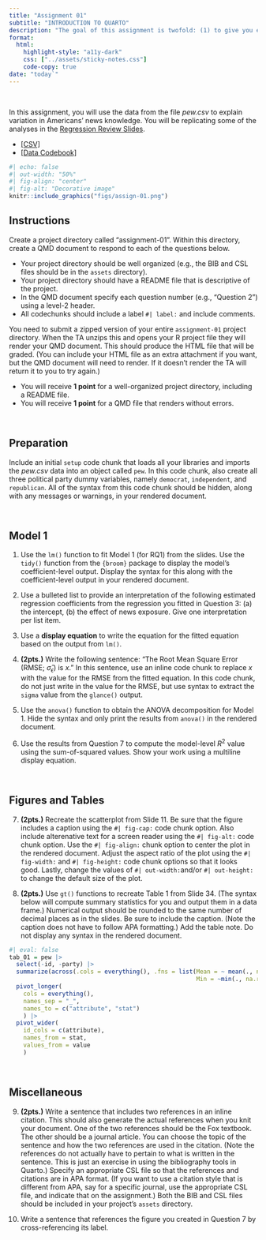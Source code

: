 ```yaml
---
title: "Assignment 01"
subtitle: "INTRODUCTION TO QUARTO"
description: "The goal of this assignment is twofold: (1) to give you experience using Quarto to integrate analysis and documentation, and (2) to review regression content from EPSY 8251. This assignment is worth 15 points. <br /><br /> *Copyright EPSY 8252, 2025*"
format:
  html:
    highlight-style: "a11y-dark"
    css: ["../assets/sticky-notes.css"]
    code-copy: true
date: "today`"
---
```


<br />

In this assignment, you will use the data from the file *pew.csv* to explain variation in Americans' news knowledge. You will be replicating some of the analyses in the [Regression Review Slides](../files/01-regression-review.pdf).

- [[CSV]](https://raw.githubusercontent.com/zief0002/fluffy-ants/main/data/pew.csv)
- [[Data Codebook]](http://zief0002.github.io/fluffy-ants/codebooks/pew.html)


```r
#| echo: false
#| out-width: "50%"
#| fig-align: "center"
#| fig-alt: "Decorative image"
knitr::include_graphics("figs/assign-01.png")
```

## Instructions

Create a project directory called "assignment-01". Within this directory, create a QMD document to respond to each of the questions below. 

- Your project directory should be well organized (e.g., the BIB and CSL files should be in the `assets` directory).
- Your project directory should have a README file that is descriptive of the project.
- In the QMD document specify each question number (e.g., "Question 2") using a level-2 header. 
- All codechunks should include a label `#| label:` and include comments.

You need to submit a zipped version of your entire `assignment-01` project directory. When the TA unzips this and opens your R project file they will render your QMD document. This should produce the HTML file that will be graded. (You can include your HTML file as an extra attachment if you want, but the QMD document will need to render. If it doesn't render the TA will return it to you to try again.)

- You will receive **1 point** for a well-organized project directory, including a README file.
- You will receive **1 point** for a QMD file that renders without errors.


<br />


## Preparation

Include an initial `setup` code chunk that loads all your libraries and imports the *pew.csv* data into an object called `pew`. In this code chunk, also create all three political party dummy variables, namely `democrat`, `independent`, and `republican`. All of the syntax from this code chunk should be hidden, along with any messages or warnings, in your rendered document.

<br />


## Model 1


1. Use the `lm()` function to fit Model 1 (for RQ1) from the slides. Use the `tidy()` function from the `{broom}` package to display the model's coefficient-level output. Display the syntax for this along with the coefficient-level output in your rendered document.

2. Use a bulleted list to provide an interpretation of the following estimated regression coefficients from the regression you fitted in Question 3: (a) the intercept, (b) the effect of news exposure. Give one interpretation per list item.

3. Use a **display equation** to write the equation for the fitted equation based on the output from `lm()`.

4. **(2pts.)** Write the following sentence: "The Root Mean Square Error (RMSE; $\hat\sigma_{\epsilon}$) is $x$." In this sentence, use an inline code chunk to replace $x$ with the value for the RMSE from the fitted equation. In this code chunk, do not just write in the value for the RMSE, but use syntax to extract the `sigma` value from the `glance()` output.

5. Use the `anova()` function to obtain the ANOVA decomposition for Model 1. Hide the syntax and only print the results from `anova()` in the rendered document.

6. Use the results from Question 7 to compute the model-level $R^2$ value using the sum-of-squared values. Show your work using a multiline display equation.

<br />


## Figures and Tables


7. **(2pts.)** Recreate the scatterplot from Slide 11. Be sure that the figure includes a caption using the `#| fig-cap:` code chunk option. Also include alterenative text for a screen reader using the `#| fig-alt:` code chunk option. Use the `#| fig-align:` chunk option to center the plot in the rendered document. Adjust the aspect ratio of the plot using the `#| fig-width:` and `#| fig-height:` code chunk options so that it looks good. Lastly, change the values of `#| out-width:`and/or `#| out-height:` to change the default size of the plot.

8. **(2pts.)** Use `gt()` functions to recreate Table 1 from Slide 34. (The syntax below will compute summary statistics for you and output them in a data frame.) Numerical output should be rounded to the same number of decimal places as in the slides. Be sure to include the caption. (Note the caption does not have to follow APA formatting.) Add the table note. Do not display any syntax in the rendered document. 

```r
#| eval: false
tab_01 = pew |>
  select(-id, -party) |>
  summarize(across(.cols = everything(), .fns = list(Mean = ~ mean(., na.rm = TRUE), SD = ~sd(., na.rm = TRUE), 
                                                     Min = ~min(., na.rm = TRUE), Max = ~max(., na.rm = TRUE)))) |>
  pivot_longer(
    cols = everything(), 
    names_sep = "_", 
    names_to = c("attribute", "stat")
    ) |>
  pivot_wider(
    id_cols = c(attribute), 
    names_from = stat, 
    values_from = value
    )
```


<br />


## Miscellaneous

9. **(2pts.)** Write a sentence that includes two references in an inline citation. This should also generate the actual references when you knit your document. One of the two references should be the Fox textbook. The other should be a journal article. You can choose the topic of the sentence and how the two references are used in the citation. (Note the references do not actually have to pertain to what is written in the sentence. This is just an exercise in using the bibliography tools in Quarto.) Specify an appropriate CSL file so that the references and citations are in APA format. (If you want to use a citation style that is different from APA, say for a specific journal, use the appropriate CSL file, and indicate that on the assignment.) Both the BIB and CSL files should be included in your project's `assets` directory. 

10. Write a sentence that references the figure you created in Question 7 by cross-referencing its label. 

<br />




